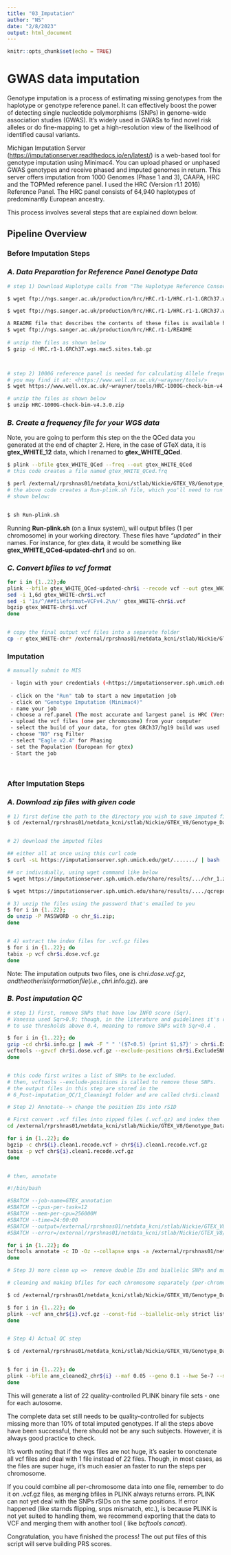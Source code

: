 ```yaml
---
title: "03_Imputation"
author: "NS"
date: "2/8/2023"
output: html_document
---
```


```r
knitr::opts_chunk$set(echo = TRUE)
```


# GWAS data imputation 

Genotype imputation is a process of estimating missing genotypes from the 
haplotype or genotype reference panel. It can effectively boost the power of 
detecting single nucleotide polymorphisms (SNPs) in genome-wide association 
studies (GWAS). It's widely used in GWASs to find novel risk alleles or do
fine-mapping to get a high-resolution view of the likelihood of identified 
causal variants.

Michigan Imputation Server (<https://imputationserver.readthedocs.io/en/latest/>)
is a web-based tool for genotype imputation using Minimac4. You can upload phased 
or unphased GWAS genotypes and receive phased and imputed genomes in return. 
This server offers imputation from 1000 Genomes (Phase 1 and 3), CAAPA, HRC and 
the TOPMed reference panel. I used the HRC (Version r1.1 2016) Reference Panel. The HRC panel consists of 64,940 haplotypes of predominantly European ancestry. 

This process involves several steps that are explained down below.

## Pipeline Overview 

### Before Imputation Steps

### *A. Data Preparation for Reference Panel Genotype Data* 

```bash

# step 1) Download Haplotype calls from "The Haplotype Reference Consortium" at  <http://www.haplotype-reference-consortium.org/site>

$ wget ftp://ngs.sanger.ac.uk/production/hrc/HRC.r1-1/HRC.r1-1.GRCh37.wgs.mac5.sites.vcf.gz

$ wget ftp://ngs.sanger.ac.uk/production/hrc/HRC.r1-1/HRC.r1-1.GRCh37.wgs.mac5.sites.tab.gz

A README file that describes the contents of these files is available here: 
$ wget ftp://ngs.sanger.ac.uk/production/hrc/HRC.r1-1/README
 
# unzip the files as shown below
$ gzip -d HRC.r1-1.GRCh37.wgs.mac5.sites.tab.gz



# step 2) 1000G reference panel is needed for calculating Allele frequency; 
# you may find it at: <https://www.well.ox.ac.uk/~wrayner/tools/>
$ wget https://www.well.ox.ac.uk/~wrayner/tools/HRC-1000G-check-bim-v4.3.0.zip

# unzip the files as shown below
$ unzip HRC-1000G-check-bim-v4.3.0.zip 

```


### *B. Create a frequency file for your WGS data*

Note, you are going to perform this step on the the QCed data you generated 
at the end of chapter 2. Here, in the case of GTeX data, it is 
**gtex_WHITE_12** data, which I renamed to **gtex_WHITE_QCed**.

```bash

$ plink --bfile gtex_WHITE_QCed --freq --out gtex_WHITE_QCed
# this code creates a file named gtex_WHITE_QCed.frq 

$ perl /external/rprshnas01/netdata_kcni/stlab/Nickie/GTEX_V8/Genotype_Data/1000Genomes_RefData/1000G_reference_panel/HRC-1000G-check-bim.pl -b  gtex_WHITE_QCed.bim -f  gtex_WHITE_QCed.frq -r /external/rprshnas01/netdata_kcni/stlab/Nickie/GTEX_V8/Genotype_Data/1000Genomes_RefData/1000G_reference_panel/HRC.r1-1.GRCh37.wgs.mac5.sites.tab -h
# the above code creates a Run-plink.sh file, which you'll need to run next as 
# shown below:


$ sh Run-plink.sh

```

Running **Run-plink.sh** (on a linux system), will output bfiles  (1 per chromosome) in your working directory. These files have *"updated"* in their names. For instance, for gtex data, it would be something like **gtex_WHITE_QCed-updated-chr1** and so on.


### *C. Convert bfiles to vcf format*

```bash

for i in {1..22};do
plink --bfile gtex_WHITE_QCed-updated-chr$i --recode vcf --out gtex_WHITE-chr$i
sed -i 1,6d gtex_WHITE-chr$i.vcf
sed -i '1s/^/##fileformat=VCFv4.2\n/' gtex_WHITE-chr$i.vcf
bgzip gtex_WHITE-chr$i.vcf
done


# copy the final output vcf files into a separate folder 
cp -r gtex_WHITE-chr* /external/rprshnas01/netdata_kcni/stlab/Nickie/GTEX_V8/Genotype_Data/0_GTEX_ALL.White.Subjects/4_Ready_for_MIS.submission


```

### Imputation 

```bash

# manually submit to MIS

 - login with your credentials (<https://imputationserver.sph.umich.edu/index.html#!run/minimac4>)
 
 - click on the "Run" tab to start a new imputation job
 - click on "Genotype Imputation (Minimac4)"
 - name your job
 - choose a ref.panel (The most accurate and largest panel is HRC (Version r1.1 2016))
 - upload the vcf files (one per chromosome) from your computer
 - select the build of your data, for gtex GRCh37/hg19 build was used
 - choose "NO" rsq Filter
 - select "Eagle v2.4" for Phasing
 - set the Population (European for gtex)
 - Start the job
 
 
```


### After Imputation Steps

### *A. Download zip files with given code*

```bash

# 1) first define the path to the directory you wish to save imputed files in
$ cd /external/rprshnas01/netdata_kcni/stlab/Nickie/GTEX_V8/Genotype_Data/0_GTEX_ALL.White.Subjects/5_Imputed


# 2) download the imputed files 

## either all at once using this curl code
$ curl -sL https://imputationserver.sph.umich.edu/get/......./ | bash

## or individually, using wget command like below
$ wget https://imputationserver.sph.umich.edu/share/results/.../chr_1.zip

$ wget https://imputationserver.sph.umich.edu/share/results/..../qcreport.html

# 3) unzip the files using the password that's emailed to you 
$ for i in {1..22};
do unzip -P PASSWORD -o chr_$i.zip;
done


# 4) extract the index files for .vcf.gz files
$ for i in {1..22}; do
tabix -p vcf chr$i.dose.vcf.gz
done


```
Note: The imputation outputs two files, one is chr$i.dose.vcf.gz, and the other
is information file (i.e., chr$i.info.gz). are 

### *B. Post imputation QC*



```bash

# step 1) First, remove SNPs that have low INFO score (Sqr). 
# Vanessa used Sqr>0.9; though, in the literature and guidelines it's recommended
# to use thresholds above 0.4, meaning to remove SNPs with Sqr<0.4 . 

$ for i in {1..22}; do
gzip -cd chr$i.info.gz | awk -F " " '($7<0.5) {print $1,$7}' > chr$i.ExcludeSNPs
vcftools --gzvcf chr$i.dose.vcf.gz --exclude-positions chr$i.ExcludeSNPs --recode --out /external/rprshnas01/netdata_kcni/stlab/Nickie/GTEX_V8/Genotype_Data/0_GTEX_ALL.White.Subjects/6_Post-imputation_QC/1_Cleaning1/chr$i.clean1
done


# this code first writes a list of SNPs to be excluded. 
# then, vcftools --exclude-positions is called to remove those SNPs.
# the output files in this step are stored in the 
# 6_Post-imputation_QC/1_Cleaning1 folder and are called chr$i.clean1


```


```bash

# Step 2) Annotate--> change the position IDs into rSID

# First convert .vcf files into zipped files (.vcf.gz) and index them
cd /external/rprshnas01/netdata_kcni/stlab/Nickie/GTEX_V8/Genotype_Data/0_GTEX_ALL.White.Subjects/6_Post-imputation_QC/1_Cleaned

for i in {1..22}; do
bgzip -c chr${i}.clean1.recode.vcf > chr${i}.clean1.recode.vcf.gz
tabix -p vcf chr${i}.clean1.recode.vcf.gz
done


# then, annotate

#!/bin/bash

#SBATCH --job-name=GTEX_annotation
#SBATCH --cpus-per-task=12
#SBATCH --mem-per-cpu=256000M
#SBATCH --time=24:00:00
#SBATCH --output=/external/rprshnas01/netdata_kcni/stlab/Nickie/GTEX_V8/Genotype_Data/0_GTEX_ALL.White.Subjects/6_Post-imputation_QC/2_Annotated/ann.out
#SBATCH --error=/external/rprshnas01/netdata_kcni/stlab/Nickie/GTEX_V8/Genotype_Data/0_GTEX_ALL.White.Subjects/6_Post-imputation_QC/2_Annotated/ann.err

for i in {1..22}; do
bcftools annotate -c ID -Oz --collapse snps -a /external/rprshnas01/netdata_kcni/stlab/Nickie/GTEX_V8/Genotype_Data/1000Genomes_RefData/1000G_reference_panel/HRC.r1-1.GRCh37.wgs.mac5.sites.vcf.gz chr${i}.clean1.recode.vcf.gz > /external/rprshnas01/netdata_kcni/stlab/Nickie/GTEX_V8/Genotype_Data/0_GTEX_ALL.White.Subjects/6_Post-imputation_QC/2_Annotated/ann_chr${i}.vcf.gz                        
done


```


```bash

# Step 3) more clean up =>  remove double IDs and biallelic SNPs and make bfiles:

# cleaning and making bfiles for each chromosome separately (per-chromosome): 

$ cd /external/rprshnas01/netdata_kcni/stlab/Nickie/GTEX_V8/Genotype_Data/0_GTEX_ALL.White.Subjects/6_Post-imputation_QC/2_Annotated

$ for i in {1..22}; do
plink --vcf ann_chr${i}.vcf.gz --const-fid --biallelic-only strict list --make-bed --out /external/rprshnas01/netdata_kcni/stlab/Nickie/GTEX_V8/Genotype_Data/0_GTEX_ALL.White.Subjects/6_Post-imputation_QC/3_Cleaning2/ann_cleaned2_chr${i}
done



```


```bash

# Step 4) Actual QC step

$ cd /external/rprshnas01/netdata_kcni/stlab/Nickie/GTEX_V8/Genotype_Data/0_GTEX_ALL.White.Subjects/6_Post-imputation_QC/3_Cleaning2


$ for i in {1..22}; do
plink --bfile ann_cleaned2_chr${i} --maf 0.05 --geno 0.1 --hwe 5e-7 --make-bed --out  /external/rprshnas01/netdata_kcni/stlab/Nickie/GTEX_V8/Genotype_Data/0_GTEX_ALL.White.Subjects/6_Post-imputation_QC/4_QCed/ann_QCed_chr${i} 
done


```


This will generate a list of 22 quality-controlled PLINK binary file sets - one for each autosome.

The complete data set still needs to be quality-controlled for subjects missing more than 10% of total imputed genotypes. If all the steps above have been successful, there should not be any such subjects. However, it is always good practice to check.

It's worth noting that if the wgs files are not huge, it's easier to conctenate
all vcf files and deal with 1 file instead of 22 files. Though, in most cases, as the files are super huge, it's much easier an faster to run the steps per chromosome. 

If you could combine all per-chromosome data into one file, remember to do it 
on .vcf.gz files, as merging bfiles in PLINK always returns errors. PLINK can not
yet deal with the SNPs rSIDs on the same positions. If error happened (like starnds flipping, snps mismatch, etc.), is because PLINK is not yet suited to handling them, we recommend exporting that the data to VCF and merging them with another tool ( like *bcftools concat*).

Congratulation, you have finished the process! The out put files of this script will serve building PRS scores.
















